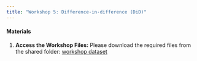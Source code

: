 ```yaml
---
title: "Workshop 5: Difference-in-difference (DiD)"
---
```


#### Materials

1. **Access the Workshop Files:** Please download the required files from the shared folder: [workshop dataset](https://drive.google.com/drive/folders/1rS74ffa3l-iJR6a11RtDYJaEKQia9AMr?usp=sharing)
